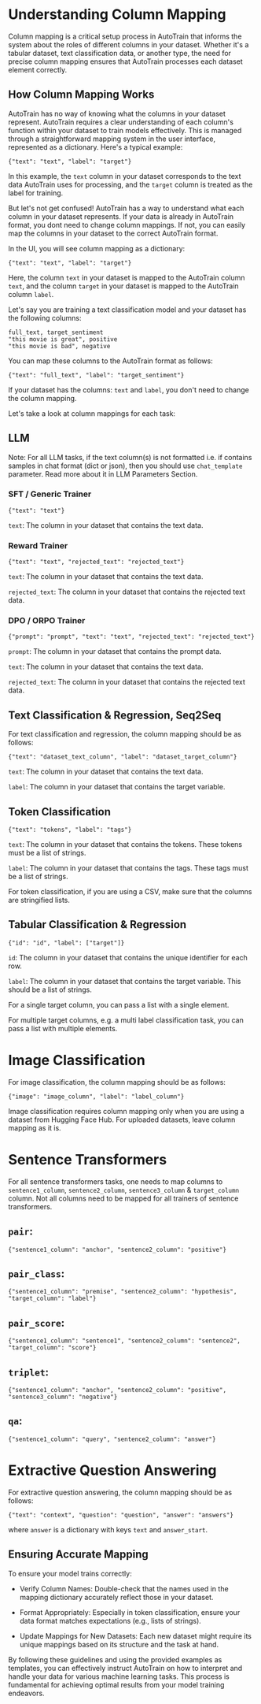 # Understanding Column Mapping

Column mapping is a critical setup process in AutoTrain that informs the system 
about the roles of different columns in your dataset. Whether it's a tabular 
dataset, text classification data, or another type, the need for precise 
column mapping ensures that AutoTrain processes each dataset element correctly.

## How Column Mapping Works

AutoTrain has no way of knowing what the columns in your dataset represent. 
AutoTrain requires a clear understanding of each column's function within 
your dataset to train models effectively. This is managed through a 
straightforward mapping system in the user interface, represented as a dictionary. 
Here's a typical example:

```
{"text": "text", "label": "target"}
```

In this example, the `text` column in your dataset corresponds to the text data 
AutoTrain uses for processing, and the `target` column is treated as the 
label for training.

But let's not get confused! AutoTrain has a way to understand what each column in your dataset represents.
If your data is already in AutoTrain format, you dont need to change column mappings.
If not, you can easily map the columns in your dataset to the correct AutoTrain format.

In the UI, you will see column mapping as a dictionary:

```
{"text": "text", "label": "target"}
```

Here, the column `text` in your dataset is mapped to the AutoTrain column `text`, 
and the column `target` in your dataset is mapped to the AutoTrain column `label`.

Let's say you are training a text classification model and your dataset has the following columns:

```
full_text, target_sentiment
"this movie is great", positive
"this movie is bad", negative
```

You can map these columns to the AutoTrain format as follows:

```
{"text": "full_text", "label": "target_sentiment"}
```

If your dataset has the columns: `text` and `label`, you don't need to change the column mapping.

Let's take a look at column mappings for each task:

## LLM

Note: For all LLM tasks, if the text column(s) is not formatted i.e. if contains samples in chat format (dict or json), then you 
should use `chat_template` parameter. Read more about it in LLM Parameters Section.


### SFT / Generic Trainer

```
{"text": "text"}
```

`text`: The column in your dataset that contains the text data.


### Reward Trainer

```
{"text": "text", "rejected_text": "rejected_text"}
```

`text`: The column in your dataset that contains the text data.

`rejected_text`: The column in your dataset that contains the rejected text data.

### DPO / ORPO Trainer

```
{"prompt": "prompt", "text": "text", "rejected_text": "rejected_text"}
```

`prompt`: The column in your dataset that contains the prompt data.

`text`: The column in your dataset that contains the text data.

`rejected_text`: The column in your dataset that contains the rejected text data.


## Text Classification & Regression, Seq2Seq

For text classification and regression, the column mapping should be as follows:

```
{"text": "dataset_text_column", "label": "dataset_target_column"}
```

`text`: The column in your dataset that contains the text data.

`label`: The column in your dataset that contains the target variable.


## Token Classification


```
{"text": "tokens", "label": "tags"}
```

`text`: The column in your dataset that contains the tokens. These tokens must be a list of strings.

`label`: The column in your dataset that contains the tags. These tags must be a list of strings.

For token classification, if you are using a CSV, make sure that the columns are stringified lists.

## Tabular Classification & Regression

```
{"id": "id", "label": ["target"]}
```

`id`: The column in your dataset that contains the unique identifier for each row.

`label`: The column in your dataset that contains the target variable. This should be a list of strings.

For a single target column, you can pass a list with a single element.

For multiple target columns, e.g. a multi label classification task, you can pass a list with multiple elements.


# Image Classification

For image classification, the column mapping should be as follows:

```
{"image": "image_column", "label": "label_column"}
```

Image classification requires column mapping only when you are using a dataset from Hugging Face Hub.
For uploaded datasets, leave column mapping as it is.

# Sentence Transformers

For all sentence transformers tasks, one needs to map columns to `sentence1_column`, `sentence2_column`, `sentence3_column` & `target_column` column.
Not all columns need to be mapped for all trainers of sentence transformers.

## `pair`:

```
{"sentence1_column": "anchor", "sentence2_column": "positive"}
```

## `pair_class`:

```
{"sentence1_column": "premise", "sentence2_column": "hypothesis", "target_column": "label"}
```

## `pair_score`:

```
{"sentence1_column": "sentence1", "sentence2_column": "sentence2", "target_column": "score"}
```

## `triplet`:

```
{"sentence1_column": "anchor", "sentence2_column": "positive", "sentence3_column": "negative"}
```

## `qa`:

```
{"sentence1_column": "query", "sentence2_column": "answer"}
```


# Extractive Question Answering

For extractive question answering, the column mapping should be as follows:

```
{"text": "context", "question": "question", "answer": "answers"}
```

where `answer` is a dictionary with keys `text` and `answer_start`.


## Ensuring Accurate Mapping

To ensure your model trains correctly:

- Verify Column Names: Double-check that the names used in the mapping dictionary accurately reflect those in your dataset.

- Format Appropriately: Especially in token classification, ensure your data format matches expectations (e.g., lists of strings).

- Update Mappings for New Datasets: Each new dataset might require its unique mappings based on its structure and the task at hand.

By following these guidelines and using the provided examples as templates, 
you can effectively instruct AutoTrain on how to interpret and handle your 
data for various machine learning tasks. This process is fundamental for 
achieving optimal results from your model training endeavors.
